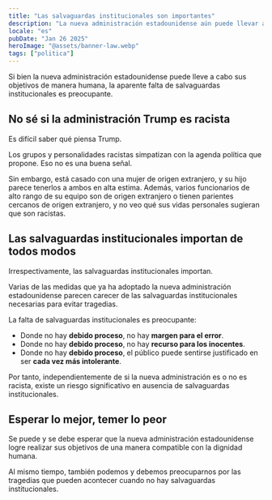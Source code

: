 ```yaml
---
title: "Las salvaguardas institucionales son importantes"
description: "La nueva administración estadounidense aún puede llevar a cabo sus objetivos de manera humana, pero la aparente falta de garantías institucionales es preocupante."
locale: "es"
pubDate: "Jan 26 2025"
heroImage: "@assets/banner-law.webp"
tags: ["politica"]
---
```


Si bien la nueva administración estadounidense puede lleve a cabo sus objetivos de manera humana, la aparente falta de salvaguardas institucionales es preocupante.

## No sé si la administración Trump es racista
Es difícil saber qué piensa Trump.

Los grupos y personalidades racistas simpatizan con la agenda política que propone. Eso no es una buena señal.

Sin embargo, está casado con una mujer de origen extranjero, y su hijo parece tenerlos a ambos en alta estima. Además, varios funcionarios de alto rango de su equipo son de origen extranjero o tienen parientes cercanos de origen extranjero, y no veo qué sus vidas personales sugieran que son racistas.

## Las salvaguardas institucionales importan de todos modos
Irrespectivamente, las salvaguardas institucionales importan.

Varias de las medidas que ya ha adoptado la nueva administración estadounidense parecen carecer de las salvaguardas institucionales necesarias para evitar tragedias.

La falta de salvaguardas institucionales es preocupante:
- Donde no hay **debido proceso**, no hay **margen para el error**.
- Donde no hay **debido proceso**, no hay **recurso para los inocentes**.
- Donde no hay **debido proceso**, el público puede sentirse justificado en ser **cada vez más intolerante**.

Por tanto, independientemente de si la nueva administración es o no es racista, existe un riesgo significativo en ausencia de salvaguardas institucionales.

## Esperar lo mejor, temer lo peor
Se puede y se debe esperar que la nueva administración estadounidense logre realizar sus objetivos de una manera compatible con la dignidad humana.

Al mismo tiempo, también podemos y debemos preocuparnos por las tragedias que pueden acontecer cuando no hay salvaguardas institucionales.